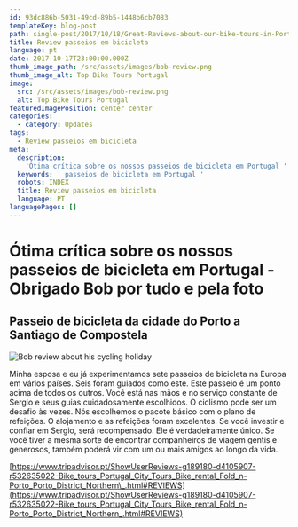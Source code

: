 ```yaml
---
id: 93dc886b-5031-49cd-89b5-1448b6cb7083
templateKey: blog-post
path: single-post/2017/10/18/Great-Reviews-about-our-bike-tours-in-Portugal-pt
title: Review passeios em bicicleta
language: pt
date: 2017-10-17T23:00:00.000Z
thumb_image_path: /src/assets/images/bob-review.png
thumb_image_alt: Top Bike Tours Portugal
image:
  src: /src/assets/images/bob-review.png
  alt: Top Bike Tours Portugal
featuredImagePosition: center center
categories:
  - category: Updates
tags:
  - Review passeios em bicicleta
meta:
  description:
    'Ótima crítica sobre os nossos passeios de bicicleta em Portugal '
  keywords: ' passeios de bicicleta em Portugal '
  robots: INDEX
  title: Review passeios em bicicleta
  language: PT
languagePages: []
---
```


# Ótima crítica sobre os nossos passeios de bicicleta em Portugal - Obrigado Bob por tudo e pela foto

## Passeio de bicicleta da cidade do Porto a Santiago de Compostela

![Bob review about his cycling holiday](/src/assets/images/bob-review.png 'Bob review about his cycling holiday')

Minha esposa e eu já experimentamos sete passeios de bicicleta na Europa em
vários países. Seis foram guiados como este. Este passeio é um ponto acima de
todos os outros. Você está nas mãos e no serviço constante de Sergio e seus
guias cuidadosamente escolhidos. O ciclismo pode ser um desafio às vezes. Nós
escolhemos o pacote básico com o plano de refeições. O alojamento e as refeições
foram excelentes. Se você investir e confiar em Sergio, será recompensado. Ele é
verdadeiramente único. Se você tiver a mesma sorte de encontrar companheiros de
viagem gentis e generosos, também poderá vir com um ou mais amigos ao longo da
vida.

[https://www.tripadvisor.pt/ShowUserReviews-g189180-d4105907-r532635022-Bike_tours_Portugal_City_Tours_Bike_rental_Fold_n-Porto_Porto_District_Northern\_.html#REVIEWS](https://www.tripadvisor.pt/ShowUserReviews-g189180-d4105907-r532635022-Bike_tours_Portugal_City_Tours_Bike_rental_Fold_n-Porto_Porto_District_Northern_.html#REVIEWS)
